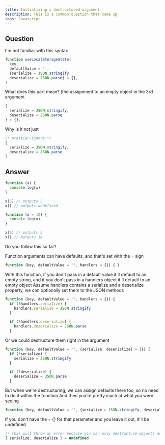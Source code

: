 ```yaml
---
title: Initializing a destructured argument
description: This is a common question that came up
tags: Javascript
---
```


## Question

I'm not familiar with this syntax

```js numbered labeled
function useLocalStorageState(
  key,
  defaultValue = '',
  {serialize = JSON.stringify,
  deserialize = JSON.parse} = {},
)
```

What does this part mean? (the assignment to an empty object in the 3rd argument

```js numbered labeled
{
  serialize = JSON.stringify,
  deserialize = JSON.parse
} = {},
```

Why is it not just

```js numbered labeled
/* prettier-ignore */
{
  serialize = JSON.stringify, 
  deserialize = JSON.parse
}
```

## Answer

```js numbered labeled
function (x) {
  console.log(x)
}

x(5) // outputs 5
x() // outputs undefined
```

```js numbered labeled
function (x = 10) {
  console.log(x)
}

x(5) // outputs 5
x() // outputs 10
```

Do you follow this so far?

Function arguments can have defaults, and that's set with the = sign

```js numbered labeled
function (key, defaultValue = '', handlers = {}) { }
```

With this function, if you don't pass in a default value it'll default to an empty string, and if you don't pass in a handlers object it'll default to an empty object
Assume handlers contains a serialize and a deserialize property, we can optionally set them to the JSON methods

```js numbered labeled
function (key, defaultValue = '', handlers = {}) {
  if (!handlers.serialize) {
    handlers.serialize = JSON.stringify
  }

  if (!handlers.deserialize) {
    handlers.deserialize = JSON.parse
  }
```

Or we could destructure them right in the argument

```js numbered labeled
function (key, defaultValue = '', {serialize, deserialize} = {}) {
  if (!serialize) {
    serialize = JSON.stringify
  }

  if (!deserialize) {
    deserialize = JSON.parse
  }
```

But when we're destructuring, we can assign defaults there too, so no need to do it within the function
And then you're pretty much at what you were seeing

```js
function (key, defaultValue = '', {serialize = JSON.stringify, deserialize = JSON.parse} = {}) {
```

If you don't have the = {} for that parameter and you leave it out, it'll be undefined

```js
// This will throw an error because you can only destructure objects and arrays
{ serialize, deserialize } = undefined
```

